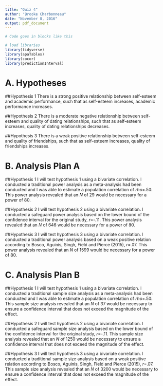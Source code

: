 ```yaml
---
title: "Quiz 4"
author: "Brooke Charbonneau"
date: "November 8, 2016"
output: pdf_document
---
```


```r
# Code goes in blocks like this

# load libraries
library(tidyverse)
library(apaTables)
library(cocor)
library(predictionInterval)

```

# A. Hypotheses

##Hypothesis 1
There is a strong positive relationship between self-esteem and academic performance, such that as self-esteem increases, academic performance increases.

##Hypothesis 2
There is a moderate negative relationship between self-esteem and quality of dating relationships, such that as self-esteem increases, quality of dating relationships decreases.

##Hypothesis 3
There is a weak positive relationship between self-esteem and quality of friendships, such that as self-esteem increases, quality of friendships increases.

# B. Analysis Plan A

##Hypothesis 1
I will test hypothesis 1 using a bivariate correlation. I conducted a traditional power analysis as a meta-analysis had been conducted and I was able to estimate a population correlation of *rho*=.50. This power analysis revealed that an *N* of 29 would be necessary for a power of 80.


##Hypothesis 2
I will test hypothesis 2 using a bivariate correlation. I conducted a safeguard power analysis based on the lower bound of the confidence interval for the original study, *r*=-.11. This power analysis revealed that an *N* of 646 would be necessary for a power of 80.


##Hypothesis 3
I will test hypothesis 3 using a bivariate correlation. I conducted a traditional power analysis based on a weak positive relation according to Bosco, Aguinis, Singh, Field and Pierce (2015), *r*=.07. This power analysis revealed that an *N* of 1599 would be necessary for a power of 80.

# C. Analysis Plan B

##Hypothesis 1
I will test hypothesis 1 using a bivariate correlation. I conducted a traditional sample size analysis as  a meta-analysis had been conducted and I was able to estimate a population correlation of *rho*=.50. This sample size analysis revealed that an *N* of 37 would be necessary to ensure a confidence interval that does not exceed the magnitude of the effect.


##Hypothesis 2
I will test hypothesis 2 using a bivariate correlation. I conducted a safeguard sample size analysis based on the lower bound of the confidence interval for the original study, *r*=-.11. This sample size analysis revealed that an *N* of 1250 would be necessary to ensure a confidence interval that does not exceed the magnitude of the effect.


##Hypothesis 3
I will test hypothesis 3 using a bivariate correlation. I conducted a traditional sample size analysis based on a weak positive relation according to Bosco, Aguinis, Singh, Field and Pierce (2015), *r*=.07. This sample size analysis revealed that an *N* of 3200 would be necessary to ensure a confidence interval that does not exceed the magnitude of the effect.



